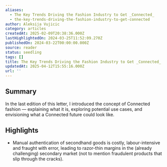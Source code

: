 ```yaml
---
aliases:
  - The Key Trends Driving the Fashion Industry to Get _Connected_
  - the-key-trends-driving-the-fashion-industry-to-get-connected
author: Aleksija Vujicic
category: articles
createdAt: 2025-02-09T20:38:36.000Z
lastHighlightedOn: 2024-03-25T11:52:09.270Z
publishedOn: 2024-03-22T00:00:00.000Z
source: reader
status: seedling
tags: []
title: The Key Trends Driving the Fashion Industry to Get _Connected_
updatedAt: 2025-04-12T15:55:16.000Z
url: ''
---
```

## Summary

In the last edition of this letter, I introduced the concept of Connected fashion — explaining what it is, exploring potential use cases, and envisioning what a Connected future could look like.

## Highlights

- Manual authentication of secondhand goods is costly, labour-intensive and fraught with error, leading to razor-thin margins in the (already challenging) secondary market (not to mention fraudulent products that slip through the cracks).
